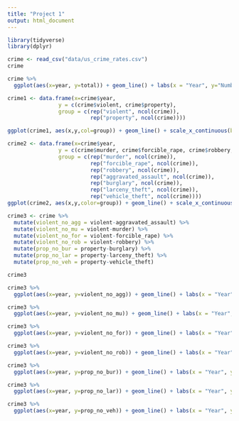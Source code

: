 ```yaml
---
title: "Project 1"
output: html_document
---
```


```r
library(tidyverse)
library(dplyr)

```

```r
crime <- read_csv("data/us_crime_rates.csv")
crime

```


```r
crime %>%
  ggplot(aes(x=year, y=total)) + geom_line() + labs(x = "Year", y="Number of Crimes", title="Total Number of Crimes by Year") + scale_x_continuous(breaks=seq(1960,2020,4))

```

```r
crime1 <- data.frame(x=crime$year,
                y = c(crime$violent, crime$property),
                group = c(rep("violent", ncol(crime)),
                          rep("property", ncol(crime))))

ggplot(crime1, aes(x,y,col=group)) + geom_line() + scale_x_continuous(breaks=seq(1960,2020,4)) + scale_y_continuous(breaks=seq(0,13000000,1000000)) + labs(x="Years", y="Number of Crimes", title="Violent and Property Crimes By Year") + facet_grid(group~.)
```

```r
crime2 <- data.frame(x=crime$year,
                y = c(crime$murder, crime$forcible_rape, crime$robbery, crime$aggravated_assault, crime$burglary, crime$larceny_theft, crime$vehicle_theft),
                group = c(rep("murder", ncol(crime)),
                          rep("forcible_rape", ncol(crime)),
                          rep("robbery", ncol(crime)),
                          rep("aggravated_assault", ncol(crime)),
                          rep("burglary", ncol(crime)),
                          rep("larceny_theft", ncol(crime)),
                          rep("vehicle_theft", ncol(crime))))
ggplot(crime2, aes(x,y,color=group)) + geom_line() + scale_x_continuous(breaks=seq(1960,2020,4)) + labs(x="Years", y="Number of Crimes", title="Types of Crimes By Year") + facet_grid(group~.)
```
```r
crime3 <- crime %>%
  mutate(violent_no_agg = violent-aggravated_assault) %>%
  mutate(violent_no_mu = violent-murder) %>%
  mutate(violent_no_for = violent-forcible_rape) %>%
  mutate(violent_no_rob = violent-robbery) %>%
  mutate(prop_no_bur = property-burglary) %>%
  mutate(prop_no_lar = property-larceny_theft) %>%
  mutate(prop_no_veh = property-vehicle_theft)

crime3
```
```r
crime3 %>%
  ggplot(aes(x=year, y=violent_no_agg)) + geom_line() + labs(x = "Year", y="Number of Crimes", title="Violent Crimes Without Aggravated Assault by Year") + scale_x_continuous(breaks=seq(1960,2020,4))

```

```r
crime3 %>%
  ggplot(aes(x=year, y=violent_no_mu)) + geom_line() + labs(x = "Year", y="Total Number of Crimes", title="Violent Crimes Without Murder by Year") + scale_x_continuous(breaks=seq(1960,2020,4))
```

```r
crime3 %>%
  ggplot(aes(x=year, y=violent_no_for)) + geom_line() + labs(x = "Year", y="Number of Crimes", title="Violent Crimes Without Forcible Rape by Year") + scale_x_continuous(breaks=seq(1960,2020,4))
```

```r
crime3 %>%
  ggplot(aes(x=year, y=violent_no_rob)) + geom_line() + labs(x = "Year", y="Number of Crimes", title="Violent Crimes Without Robbery by Year") + scale_x_continuous(breaks=seq(1960,2020,4))
```

```r
crime3 %>%
  ggplot(aes(x=year, y=prop_no_bur)) + geom_line() + labs(x = "Year", y="Number of Crimes", title="Property Crimes Without Burgalry by Year") + scale_x_continuous(breaks=seq(1960,2020,4))
```

```r
crime3 %>%
  ggplot(aes(x=year, y=prop_no_lar)) + geom_line() + labs(x = "Year", y="Number of Crimes", title="Property Crimes Without Larceny Theft by Year") + scale_x_continuous(breaks=seq(1960,2020,4))
```

```r
crime3 %>%
  ggplot(aes(x=year, y=prop_no_veh)) + geom_line() + labs(x = "Year", y="Number of Crimes", title="Property Crimes Without Vehicle Theft by Year") + scale_x_continuous(breaks=seq(1960,2020,4))
```

